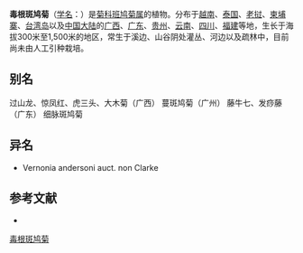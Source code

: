{{Speciesbox
| name = 毒根斑鸠菊
| status = 
| status_system = 
| image =
| genus = Vernonia
| species = cumingiana
| authority = Benth.
}}

'''毒根斑鸠菊'''（[[学名|学名]]：{{lang|la|''Vernonia cumingiana''}}）是[[菊科|菊科]][[班鸠菊属|班鸠菊属]]的植物。分布于[[越南|越南]]、[[泰国|泰国]]、[[老挝|老挝]]、[[柬埔寨|柬埔寨]]、[[台湾岛|台湾岛]]以及[[中国大陆|中国大陆]]的[[广西|广西]]、[[广东|广东]]、[[贵州|贵州]]、[[云南|云南]]、[[四川|四川]]、[[福建|福建]]等地，生长于海拔300米至1,500米的地区，常生于溪边、山谷阴处灌丛、河边以及疏林中，目前尚未由人工引种栽培。

== 别名 ==
过山龙、惊凤红、虎三头、大木菊（广西） 蔓斑鸠菊（广州） 藤牛七、发痧藤（广东） 细脉斑鸠菊

== 异名 ==
* Vernonia andersoni auct. non Clarke

== 参考文献 ==
<div class="references-small">
* {{cite web| url =http://www.bioinfo.cn/db05/KmzwSpecies.php?action=view&id=6046| title =毒根斑鸠菊| work =《中国高等植物数据库全库》| publisher =中国科学院微生物研究所| author =昆明植物研究所| accessdate =2009-02-25| deadurl =yes| archiveurl =https://web.archive.org/web/20160305051537/http://www.bioinfo.cn/db05/KmzwSpecies.php?action=view&id=6046| archivedate =2016-03-05}}
</div>
{{Taxonbar|from=Q11125964}}

[[Category:斑鸠菊属|毒根斑鸠菊]]


{{植物小作品}}
